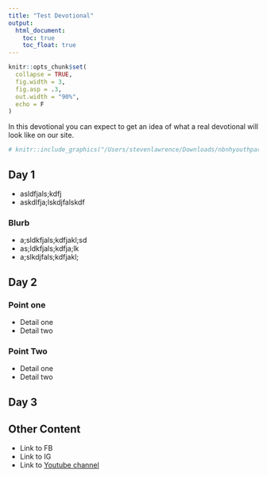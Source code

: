 ```yaml
---
title: "Test Devotional"
output: 
  html_document:
    toc: true
    toc_float: true
---
```


```r
knitr::opts_chunk$set(
  collapse = TRUE,
  fig.width = 3,
  fig.asp = .3,
  out.width = "90%",
  echo = F
)
```

In this devotional you can expect to get an idea of what a real devotional will look like on our site. 

```r

# knitr::include_graphics("/Users/stevenlawrence/Downloads/nbnhyouthparty.jpg")

```


## Day 1
- asldfjals;kdfj
- askdlfja;lskdjfalskdf

### Blurb
* a;sldkfjals;kdfjakl;sd
* as;ldkfjals;kdfja;lk
* a;slkdjfals;kdfjakl;

## Day 2{.tabset .tabset-pills}

### Point one
* Detail one
* Detail two

### Point Two
* Detail one
* Detail two

## Day 3

## Other Content
- Link to FB
- Link to IG
- Link to [Youtube channel](https://www.youtube.com/channel/UCnJ8J2Py2yPHBZ42_EgM-Rw/videos)